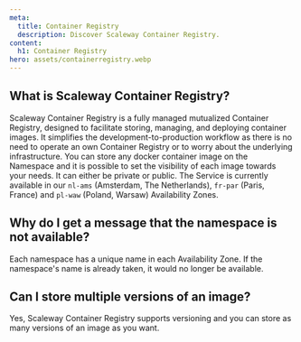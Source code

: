 ```yaml
---
meta:
  title: Container Registry
  description: Discover Scaleway Container Registry.
content:
  h1: Container Registry
hero: assets/containerregistry.webp
---
```


<Concept>

## What is Scaleway Container Registry?

Scaleway Container Registry is a fully managed mutualized Container Registry, designed to facilitate storing, managing, and deploying container images. It simplifies the development-to-production workflow as there is no need to operate an own Container Registry or to worry about the underlying infrastructure.
You can store any docker container image on the Namespace and it is possible to set the visibility of each image towards your needs. It can either be private or public.
The Service is currently available in our `nl-ams` (Amsterdam, The Netherlands), `fr-par` (Paris, France) and `pl-waw` (Poland, Warsaw) Availability Zones.

</Concept>

<Concept>

## Why do I get a message that the namespace is not available?

Each namespace has a unique name in each Availability Zone. If the namespace's name is already taken, it would no longer be available.

</Concept>

<Concept>

## Can I store multiple versions of an image?

Yes, Scaleway Container Registry supports versioning and you can store as many versions of an image as you want.

</Concept>